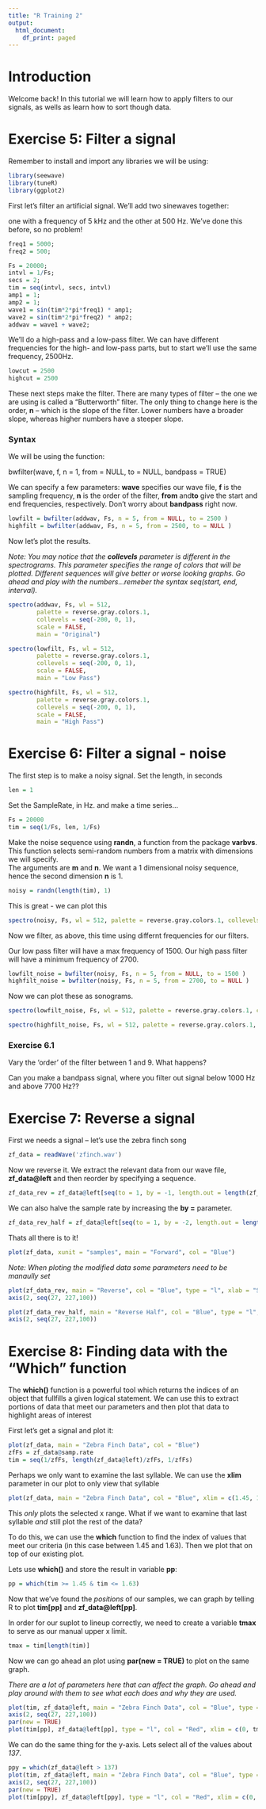 ```yaml
---
title: "R Training 2"
output:
  html_document:
    df_print: paged
---
```

# Introduction

Welcome back! In this tutorial we will learn how to apply filters to our signals, as wells as learn how to sort though data. 

# Exercise 5: Filter a signal 

Remember to install and import any libraries we will be using:

```r
library(seewave)
library(tuneR)
library(ggplot2)
```


First let's filter an artificial signal. We'll add two sinewaves together:

one with a frequency of 5 kHz and the other at 500 Hz. We've done this before, so no problem!

```r
freq1 = 5000;
freq2 = 500;

Fs = 20000;
intvl = 1/Fs;
secs = 2;
tim = seq(intvl, secs, intvl)
amp1 = 1;
amp2 = 1;
wave1 = sin(tim*2*pi*freq1) * amp1;
wave2 = sin(tim*2*pi*freq2) * amp2;
addwav = wave1 + wave2;
```


We'll do a high-pass and a low-pass filter. We can have different frequencies for the high- and low-pass parts, but to start we'll use the same frequency, 2500Hz.


```r
lowcut = 2500
highcut = 2500
```


These next steps make the filter. There are many types of filter -- the one we are using is called a "Butterworth" filter. The only thing to change here is the order, **n** -- which is the slope of the filter. Lower numbers have a broader slope, whereas higher numbers have a steeper slope.

### Syntax 

We will be using the function: 

bwfilter(wave, f, n = 1, from = NULL, to = NULL,
bandpass = TRUE) 

We can specify a few parameters: **wave** specifies our wave file, **f** is the sampling frequency, **n** is the order of the filter, **from** and**to** give the start and end frequencies, respectively. Don't worry about **bandpass** right now.


```r
lowfilt = bwfilter(addwav, Fs, n = 5, from = NULL, to = 2500 )
highfilt = bwfilter(addwav, Fs, n = 5, from = 2500, to = NULL )
```


Now let's plot the results. 

*Note: You may notice that the **collevels** parameter is different in the spectrograms. This parameter specifies the range of colors that will be plotted. Different sequences will give better or worse looking graphs. Go ahead and play with the numbers...remeber the syntax seq(start, end, interval).*

```r

spectro(addwav, Fs, wl = 512, 
        palette = reverse.gray.colors.1, 
        collevels = seq(-200, 0, 1), 
        scale = FALSE, 
        main = "Original") 

```

```r
spectro(lowfilt, Fs, wl = 512, 
        palette = reverse.gray.colors.1, 
        collevels = seq(-200, 0, 1), 
        scale = FALSE, 
        main = "Low Pass")

```

```r
spectro(highfilt, Fs, wl = 512, 
        palette = reverse.gray.colors.1, 
        collevels = seq(-200, 0, 1), 
        scale = FALSE, 
        main = "High Pass")
```

# Exercise 6: Filter a signal - noise


The first step is to make a noisy signal. 
Set the length, in seconds

```r
len = 1
```

Set the SampleRate, in Hz. and make a time series...

```r
Fs = 20000
tim = seq(1/Fs, len, 1/Fs)
```


Make the noise sequence using **randn**, a function from the package **varbvs**. This function selects semi-random numbers from a matrix with dimensions we will specify.  
The arguments are **m** and **n**. We want a 1 dimensional noisy sequence, hence the second dimension **n** is 1.

```r

noisy = randn(length(tim), 1)

```


This is great - we can plot this

```r
spectro(noisy, Fs, wl = 512, palette = reverse.gray.colors.1, collevels = seq(-80, 0, 1), scale = FALSE, main = "Original") 
```


Now we filter, as above, this time using differnt frequencies for our filters. 

Our low pass filter will have a max frequency of 1500.
Our high pass filter will have a minimum frequency of 2700. 

```r
lowfilt_noise = bwfilter(noisy, Fs, n = 5, from = NULL, to = 1500 )
highfilt_noise = bwfilter(noisy, Fs, n = 5, from = 2700, to = NULL )
```

Now we can plot these as sonograms.

```r
spectro(lowfilt_noise, Fs, wl = 512, palette = reverse.gray.colors.1, collevels = seq(-200, 0, 1), scale = FALSE, main = "Low Pass") 
```

```r
spectro(highfilt_noise, Fs, wl = 512, palette = reverse.gray.colors.1, collevels = seq(-200, 0, 1), scale = FALSE, main = "High Pass") 
```

### Exercise 6.1 

Vary the 'order' of the filter between 1 and 9. What happens?

Can you make a bandpass signal, where you filter out signal below 1000 Hz and above 7700 Hz??

# Exercise 7: Reverse a signal

First we needs a signal -- let's use the zebra finch song

```r
zf_data = readWave('zfinch.wav')
```

Now we reverse it.
We extract the relevant data from our wave file, **zf_data@left** and then reorder by specifying a sequence.

```r
zf_data_rev = zf_data@left[seq(to = 1, by = -1, length.out = length(zf_data@left))]

```

We can also halve the sample rate by increasing the **by =** parameter. 

```r
zf_data_rev_half = zf_data@left[seq(to = 1, by = -2, length.out = length(zf_data@left)/2)]
```

Thats all there is to it! 

```r
plot(zf_data, xunit = "samples", main = "Forward", col = "Blue")
```

*Note: When ploting the modified data some parameters need to be manaully set* 

```r
plot(zf_data_rev, main = "Reverse", col = "Blue", type = "l", xlab = "Samples", ylab = "", ylim = c(0,250), yaxt = "none")
axis(2, seq(27, 227,100))

```

```r
plot(zf_data_rev_half, main = "Reverse Half", col = "Blue", type = "l", xlab = "Samples", ylab = "", ylim = c(0,250), yaxt = "none")
axis(2, seq(27, 227,100))

```

# Exercise 8: Finding data with the "Which" function 

The **which()** function is a powerful tool which returns the indices of an object that fullfills a given logical statement.
We can use this to extract portions of data that meet our parameters and then plot that data to highlight areas of interest

First let's get a signal and plot it:

```r
plot(zf_data, main = "Zebra Finch Data", col = "Blue")
zfFs = zf_data@samp.rate
tim = seq(1/zfFs, length(zf_data@left)/zfFs, 1/zfFs)
```



Perhaps we only want to examine the last syllable.
We can use the **xlim** parameter in our plot to only view that syllable

```r
plot(zf_data, main = "Zebra Finch Data", col = "Blue", xlim = c(1.45, 1.63))
```

This *only* plots the selected x range. What if we want to examine that last syllable *and* still plot the rest of the data?

To do this, we can use the **which** function to find the index of values that meet our criteria (in this case between 1.45 and 1.63). Then we plot that on top of our existing plot. 

Lets use **which()** and store the result in variable **pp**:

```r
pp = which(tim >= 1.45 & tim <= 1.63)
```

Now that we've found the *positions* of our samples, we can graph by telling R to plot **tim[pp]** and **zf_data@left[pp]**. 

In order for our suplot to lineup correctly, we need to create a variable **tmax** to serve as our manual upper x limit. 

```r
tmax = tim[length(tim)]
```

Now we can go ahead an plot using **par(new = TRUE)** to plot on the same graph. 

*There are a lot of parameters here that can affect the graph. Go ahead and play around with them to see what each does and why they are used.*

```r
plot(tim, zf_data@left, main = "Zebra Finch Data", col = "Blue", type = "l", xlab = "Time" , ylab = "", yaxt = "none", ylim = c(0,250))
axis(2, seq(27, 227,100))
par(new = TRUE)
plot(tim[pp], zf_data@left[pp], type = "l", col = "Red", xlim = c(0, tmax), xlab = "", ylab = "", yaxt = "none", ylim = c(0,250), xaxt = "n", yaxt = "n")

```

We can do the same thing for the y-axis. Lets select all of the values about *137*. 

```r
ppy = which(zf_data@left > 137)
plot(tim, zf_data@left, main = "Zebra Finch Data", col = "Blue", type = "l", xlab = "Time" , ylab = "", yaxt = "none", ylim = c(0,250))
axis(2, seq(27, 227,100))
par(new = TRUE)
plot(tim[ppy], zf_data@left[ppy], type = "l", col = "Red", xlim = c(0, tmax), xlab = "", ylab = "", yaxt = "none", ylim = c(0,250), xaxt = "n", yaxt = "n")

```


